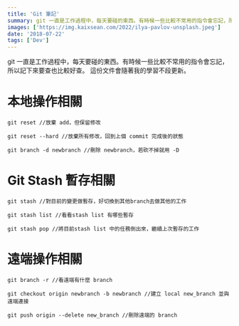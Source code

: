 ```yaml
---
title: 'Git 筆記'
summary: git 一直是工作過程中，每天要碰的東西。有時候一些比較不常用的指令會忘記，所以記下來要查也比較好查。
images: ['https://img.kaixsean.com/2022/ilya-pavlov-unsplash.jpeg']
date: '2018-07-22'
tags: ['Dev']
---
```


git 一直是工作過程中，每天要碰的東西。有時候一些比較不常用的指令會忘記，所以記下來要查也比較好查。
這份文件會隨著我的學習不段更新。

# 本地操作相關

`git reset //放棄 add，但保留修改`

`git reset --hard //放棄所有修改，回到上個 commit 完成後的狀態`

`git branch -d newbranch //刪除 newbranch，若砍不掉就用 -D`

# Git Stash 暫存相關

`git stash //對目前的變更做暫存，好切換到其他branch去做其他的工作`

`git stash list //看看stash list 有哪些暫存`

`git stash pop //將目前stash list 中的任務倒出來，繼續上次暫存的工作`

# 遠端操作相關

`git branch -r //看遠端有什麼 branch`

`git checkout origin newbranch -b newbranch //建立 local new_branch 並與遠端連接`

`git push origin --delete new_branch //刪除遠端的 branch`
